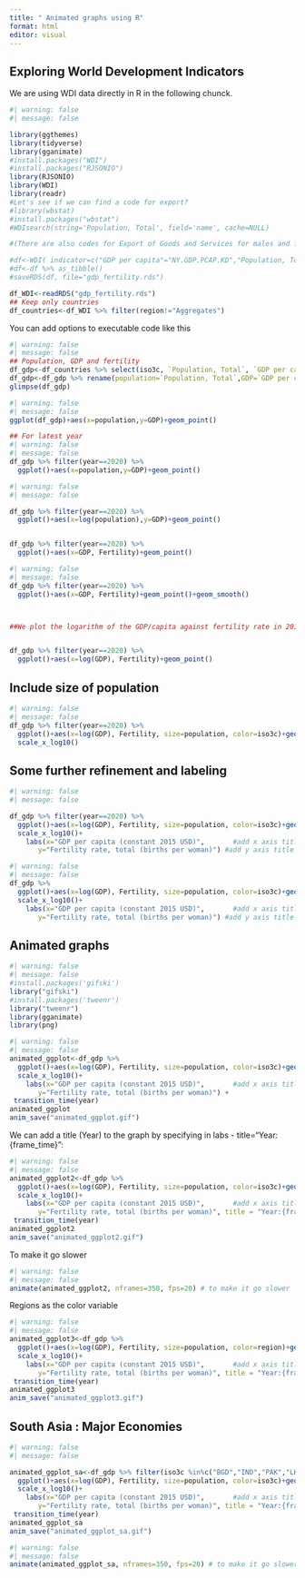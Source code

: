```yaml
---
title: " Animated graphs using R"
format: html
editor: visual
---
```


## Exploring World Development Indicators

We are using WDI data directly in R in the following chunck. 
```r
#| warning: false
#| message: false

library(ggthemes)
library(tidyverse)
library(gganimate)
#install.packages("WDI")
#install.packages("RJSONIO")
library(RJSONIO)
library(WDI)
library(readr)
#Let's see if we can find a code for export?
#library(wbstat)
#install.packages("wbstat")
#WDIsearch(string='Population, Total', field='name', cache=NULL)

#(There are also codes for Export of Goods and Services for males and females separately)

#df<-WDI( indicator=c("GDP per capita"="NY.GDP.PCAP.KD","Population, Total"="SP.POP.TOTL","Fertility"="SP.DYN.TFRT.IN"), start=1960, end=2022, extra =TRUE)
#df<-df %>% as_tibble()
#saveRDS(df, file="gdp_fertility.rds")

df_WDI<-readRDS("gdp_fertility.rds")
## Keep only countries
df_countries<-df_WDI %>% filter(region!="Aggregates")

```

You can add options to executable code like this

```r
#| warning: false
#| message: false
## Population, GDP and fertility
df_gdp<-df_countries %>% select(iso3c, `Population, Total`, `GDP per capita`, Fertility,year, region)
df_gdp<-df_gdp %>% rename(population=`Population, Total`,GDP=`GDP per capita`)
glimpse(df_gdp)

```




```r
#| warning: false
#| message: false
ggplot(df_gdp)+aes(x=population,y=GDP)+geom_point()


```

```r
## For latest year
#| warning: false
#| message: false
df_gdp %>% filter(year==2020) %>% 
  ggplot()+aes(x=population,y=GDP)+geom_point()

```

```r
#| warning: false
#| message: false

df_gdp %>% filter(year==2020) %>% 
  ggplot()+aes(x=log(population),y=GDP)+geom_point()


df_gdp %>% filter(year==2020) %>% 
  ggplot()+aes(x=GDP, Fertility)+geom_point()

```

```r
#| warning: false
#| message: false
df_gdp %>% filter(year==2020) %>% 
  ggplot()+aes(x=GDP, Fertility)+geom_point()+geom_smooth()



##We plot the logarithm of the GDP/capita against fertility rate in 2016 to control for skewness:


df_gdp %>% filter(year==2020) %>% 
  ggplot()+aes(x=log(GDP), Fertility)+geom_point()


```

## Include size of population

```r
#| warning: false
#| message: false
df_gdp %>% filter(year==2020) %>% 
  ggplot()+aes(x=log(GDP), Fertility, size=population, color=iso3c)+geom_point()+
  scale_x_log10()

```

## Some further refinement and labeling

```r
#| warning: false
#| message: false

df_gdp %>% filter(year==2020) %>% 
  ggplot()+aes(x=log(GDP), Fertility, size=population, color=iso3c)+geom_point(show.legend = FALSE)+
  scale_x_log10()+
    labs(x="GDP per capita (constant 2015 USD)",       #add x axis title
       y="Fertility rate, total (births per woman)") #add y axis title


```

```r
#| warning: false
#| message: false
df_gdp %>% 
  ggplot()+aes(x=log(GDP), Fertility, size=population, color=iso3c)+geom_point(show.legend = FALSE)+
  scale_x_log10()+
    labs(x="GDP per capita (constant 2015 USD)",       #add x axis title
       y="Fertility rate, total (births per woman)") #add y axis title
```

## Animated graphs

```r
#| warning: false
#| message: false
#install.packages('gifski')
library("gifski")
#install.packages('tweenr')
library("tweenr")
library(gganimate)
library(png)
```

```r
#| warning: false
#| message: false
animated_ggplot<-df_gdp %>% 
  ggplot()+aes(x=log(GDP), Fertility, size=population, color=iso3c)+geom_point(show.legend = FALSE)+
  scale_x_log10()+
    labs(x="GDP per capita (constant 2015 USD)",       #add x axis title
       y="Fertility rate, total (births per woman)") +
 transition_time(year)
animated_ggplot
anim_save("animated_ggplot.gif")
```

We can add a title (Year) to the graph by specifying in labs - title="Year: {frame_time}":

```r
#| warning: false
#| message: false
animated_ggplot2<-df_gdp %>% 
  ggplot()+aes(x=log(GDP), Fertility, size=population, color=iso3c)+geom_point(show.legend = FALSE)+
  scale_x_log10()+
    labs(x="GDP per capita (constant 2015 USD)",       #add x axis title
       y="Fertility rate, total (births per woman)", title = "Year:{frame_time}") +
 transition_time(year)
animated_ggplot2
anim_save("animated_ggplot2.gif")


```

To make it go slower

```r
#| warning: false
#| message: false
animate(animated_ggplot2, nframes=350, fps=20) # to make it go slower

```

Regions as the color variable

```r
#| warning: false
#| message: false
animated_ggplot3<-df_gdp %>% 
  ggplot()+aes(x=log(GDP), Fertility, size=population, color=region)+geom_point(show.legend = FALSE)+
  scale_x_log10()+
    labs(x="GDP per capita (constant 2015 USD)",       #add x axis title
       y="Fertility rate, total (births per woman)", title = "Year:{frame_time}") +
 transition_time(year)
animated_ggplot3
anim_save("animated_ggplot3.gif")

```

## South Asia : Major Economies

```r
#| warning: false
#| message: false

animated_ggplot_sa<-df_gdp %>% filter(iso3c %in%c("BGD","IND","PAK","LKA")) %>% 
  ggplot()+aes(x=log(GDP), Fertility, size=population, color=iso3c)+geom_point()+
  scale_x_log10()+
    labs(x="GDP per capita (constant 2015 USD)",       #add x axis title
       y="Fertility rate, total (births per woman)", title = "Year:{frame_time}") +
 transition_time(year)
animated_ggplot_sa
anim_save("animated_ggplot_sa.gif")

```

```r
#| warning: false
#| message: false
animate(animated_ggplot_sa, nframes=350, fps=20) # to make it go slower

```

